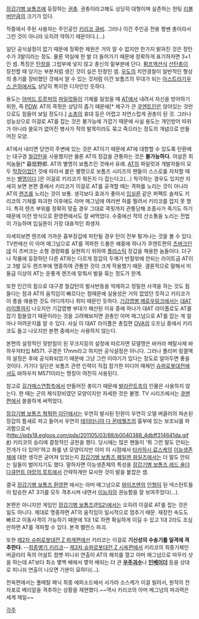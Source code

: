 [[장갑기병 보톰즈]]에 등장하는 [[권총]]. 권총이라고해도 상당히 대형이며 실존하는 헌팅 [[리볼버]]만큼의 크기가 있다.

작중에서 주된 사용자는 주인공인 [[키리코 큐비]]. 그러나 이건 주인공 전용 짱쎈 총이라서 그런 것이 아니라 오히려 약하기 때문이다.(…)

일단 공식설정이 없기 때문에 정확한 제원은 거의 알 수 없지만 한가지 밝혀진 것은 장탄수가 3발이라는 정도. 물론 약실에 한 발 더 들어가기 때문에 정확하게 표기하자면 3+1인 셈. 특징은 [[탄창]]을 그립부에 넣지 않고 총신의 밑부분에 단다. [[펌프액션]]식 [[산탄총]]이 장전할 때 당기는 부분처럼 생긴 것이 실은 탄창인 셈. [[우도]]의 치안경찰이 일반적인 형상의 총기를 장비했던 것에서 알 수 있는 것처럼 이건 보톰즈의 무대가 되는 [[아스트라기우스 은하계|아스트라기우스 은하]]에서도 상당히 특이한 디자인인 듯하다.

용도는 [[아머드 트루퍼]]의 [[파일럿]]들이 기체를 잃었을 때 [[아머드 트루퍼|AT]]에서 내려서 자신을 방어하기 위한, 즉 [[PDW]]. AT의 콕핏은 상당히 좁기 때문에[* 체구가 큰 [[쿠엔트]]인은 앉아있는 것만으로도 힘들어 보일 정도다.] [[소총]]의 휴대 등은 어렵고 자연스럽게 권총이 된 것. 그러나 성능상으로 이걸로 AT를 잡는 것은 불가능에 가깝기 때문에 사실 용도는 개인방어 따위가 아니라 쓸모가 없어진 병사가 적의 발목이라도 묶고 죽으라는 정도의 개념으로 만들어진 모양.

AT에서 내리면 당연히 주변에 있는 것은 AT이기 때문에 AT에 대항할 수 있도록 탄환에는 대구경 [[철갑탄]]을 사용했지만 물론 AT의 장갑을 관통하는 것은 '''불가능하다.''' 어설픈 최저놈들[* 最低野郎. AT의 별명이 보톰즈인 것에서 유래. [[아머드 트루퍼|AT]]의 파일럿과 개발자들이 모두 [[막장]]이었던 것에 따라서 붙은 별명으로 보톰즈 시리즈의 팬들이 스스로를 자처할 때 쓰는 [[별명]]이다.]은 이걸로 키리코가 뭐든지 다 잡는다고(…) 착각하는 경우도 있지만 자세히 보면 본편 중에서 키리코가 이걸로 AT를 공격할 때는 격파를 노리는 것이 아니라 AT의 [[렌즈]]를 노리는 것이 보통. 생각보다 효과가 좋아서 [[입실론]] 같은 퍼펙트 솔져도 키리코의 기체를 파괴한 이후에도 아머 매그넘에 여러번 허를 찔려서 키리코를 잡지 못 했다. 특히 렌즈 부위를 정확히 맞출 경우 그대로 콕핏까지 관통당해 조종사가 죽기도 하기 때문에 이런 방식으로 환영편에서도 잘 써먹었다. 수중에선 적의 산소통을 노리는 전법이 가능하며 입실론이 가장 대표적인 희생자.

자세히보면 렌즈에 가까운 흉부장갑에 피탄될 경우 탄이 전부 튕겨나는 것을 볼 수 있다. TV판에선 이 아머 매그넘으로 AT를 격파한 드물은 예중에 하나가 쿠엔트편의 [[츠버크]]인데 이 츠버크는 소형 경량화를 실현하기 위하여 [[플라스틱]] 장갑을 채용한 놈들이다. 더구나 작품에 등장하던 다른 AT와는 다르게 장갑의 두께가 반절밖에 안되는 라이트급 AT이고 3발 모두 렌즈부에 명중하여 관통한 것이 크게 작용했기 때문. 결론적으로 말해서 미들급 이상의 AT는 운좋게 렌즈에 맞춰서 발을 묶는 정도가 한계.

또한 인간의 힘으로 대구경 철갑탄의 발사반동을 억제하고 정밀한 사격을 하는 것도 힘들다는 점과 AT의 움직임이 빠르다는 점때문에 실용성은 거의 없었던 듯하고 키리코가 이 총을 애용한 것도 어디까지나 취미 때문인 듯하다. [[기갑엽병 메로우링크]]에서는 [[대AT 라이플]]까지 나오지만 기갑엽병 부대가 해산된 이유 중에 하나가 대AT 라이플로도 AT를 잡기 힘들었기 때문이라는 것을 고려해보자면 권총인 아머 매그넘으로 AT를 잡는 게 얼마나 어려운지를 알 수 있다. 사실 이 대AT 라이플은 총집편 [[OVA]]의 오프닝 중에서 키리코도 들고 나오지만 본편 중에서는 사용하지 않는다.

본편의 설정적인 뒷받침이 된 무크지등의 설정에 따르자면 모델명은 바카라 메탈사제 바하우저타입 M571. 구경은 17mm라고 하지만 공식설정은 아니다. 그러나 폴리머 링겔액의 설정은 후에 공식화되었기 때문에 그냥 그런 이야기가 있다는 정도로 알아두면 좋을 것이다. 거기다 일단은 보톰즈 관련 인력이 직접 참가한 미디어 매체인 [[슈퍼로봇대전]]에서도 바하우저 M571이라는 명칭이 여전히 사용된다.

참고로 [[길가메스연합]]측에서 만들어진 총이기 때문에 [[발라란트]]측의 인물은 사용하지 않는다. 한 때는 군의 제식장비였던 모양이지만 자세한 것은 불명. TV 시리즈에서는 [[쿠멘]]편에서 쏠쏠하게 써먹었다.

[[장갑기병 보톰즈 혁혁한 이단]]에서는 우연히 발사된 탄환이 우연히 오델 버클러의 파손된 장갑의 틈새로 파고 들어서 우연히 [[테이타니아 다 몬테웰즈]]의 흉부에 있는 보조뇌를 파괴함으로서([[http://pds18.egloos.com/pds/201105/03/88/b0040388_4dbff314641da.gif #]]) 키리코의 승리에 결정적인 공헌을 했다. 당시에는 많은 팬들이 '뭐 그런 말도 안되는 전개가 다 있어!'하고 화를 낸 모양이지만 이미 이 시점에서 [[타카하시 료스케]]의 [[이능생존체]]에 대한 생각은 굳어져 있었는지 [[장갑기병 보톰즈 페일젠 파일즈]]에서는 더 말도 안되는 일들이 벌어지기도 했다. 말하자면 이능생존체의 특성을 [[장갑기병 보톰즈 레드 숄더 다큐먼트 야망의 루트]]에서 간략하게만 묘사한 것이 발을 붙잡은 셈.

결국 [[장갑기병 보톰즈 환영편]] 에서는 아머 매그넘으로 [[와이즈맨]]의 [[인형]]이 된 넥스탄트들이 탑승한 AT 3기를 모두 격추시켜 내면서 [[이능자]]의 권능함을 잘 보여주었다(…).

본편은 아니지만 게임인 [[장갑기병 보톰즈(PS2)]]에서는 오히려 이걸로 AT를 잡는 것은 일도 아니다. 제대로 명중하면 AT의 움직임이 일시적으로 멈추기 때문. 재장전 속도도 빠르고 이동사격이 가능하기 때문에 1대 1로 하면 확실하게 이길 수 있고 1대 2라도 조심만하면 AT를 격파할 수 있다. 본격 밸런스 파괴.

또한 [[제2차 슈퍼로봇대전 Z 파계편]]에선 키리코는 이걸로 '''기신성의 수송기를 일격에 격추한다.''' --[[최종병기 그녀|최종병기 키리코]]-- [[제3차 슈퍼로봇대전 Z 시옥편]]에서 키리코의 최종기체인 버글러리 독의 어설트 컴뱃 피니쉬 연출이 AT의 해치를 열고 아머 매그넘으로 마무리 샷을 하는데 AT보다 최소 몇백 배에서 몇억 배되는 더 큰 '''[[우주괴수]]'''나 '''[[인베이더]]''' 등을 상대로 피니쉬 연출이 나오면 기분이 묘하다(…).

천옥편에서는 풀메탈 패닉 최종 에피소드에서 사가라 소스케가 이걸 빌려서, 원작의 전자포로 베리알을 격추하는 상황을 재현했다.~~역시 키리코의 아머 메그넘의 파괴력은 세계 제일~~

[[각주]]
